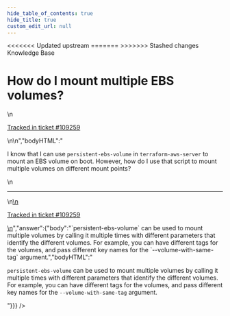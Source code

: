 ```yaml
---
hide_table_of_contents: true
hide_title: true
custom_edit_url: null
---
```



<head>
<<<<<<< Updated upstream
  <link rel="canonical" href="https://github.com/tnn-gruntwork-io/knowledge-base/discussions/560" />
=======
  <link rel="canonical" href="https://github.com/tnn-gruntwork-io/knowledge-base/discussions/560" />
>>>>>>> Stashed changes
</head>

<CenterLayout>
<span className="searchCategory">Knowledge Base</span>
<h1>How do I mount multiple EBS volumes?</h1>
<GitHub discussion={{"id":"D_kwDOF8slf84AQzRv","number":560,"author":{"login":"yorinasub17"},"title":"How do I mount multiple EBS volumes?","body":"\nI know that I can use `persistent-ebs-volume` in `terraform-aws-server` to mount an EBS volume on boot. However, how do I use that script to mount multiple volumes on different mount points?\n\n---\n\n<ins datetime=\"2022-09-19T15:45:07Z\">\n  <p><a href=\"https://support.gruntwork.io/hc/requests/109259\">Tracked in ticket #109259</a></p>\n</ins>\n","bodyHTML":"<p dir=\"auto\">I know that I can use <code class=\"notranslate\">persistent-ebs-volume</code> in <code class=\"notranslate\">terraform-aws-server</code> to mount an EBS volume on boot. However, how do I use that script to mount multiple volumes on different mount points?</p>\n<hr>\n<ins datetime=\"2022-09-19T15:45:07Z\">\n  <p dir=\"auto\"><a href=\"https://support.gruntwork.io/hc/requests/109259\" rel=\"nofollow\">Tracked in ticket #109259</a></p>\n</ins>","answer":{"body":"`persistent-ebs-volume` can be used to mount multiple volumes by calling it multiple times with different parameters that identify the different volumes. For example, you can have different tags for the volumes, and pass different key names for the `--volume-with-same-tag` argument.","bodyHTML":"<p dir=\"auto\"><code class=\"notranslate\">persistent-ebs-volume</code> can be used to mount multiple volumes by calling it multiple times with different parameters that identify the different volumes. For example, you can have different tags for the volumes, and pass different key names for the <code class=\"notranslate\">--volume-with-same-tag</code> argument.</p>"}}} />

</CenterLayout>
  

<!-- ##DOCS-SOURCER-START
{
  "sourcePlugin": "github-discussions",
  "hash": "ba3d1e4b2813e860bc5a3884aa46c477"
}
##DOCS-SOURCER-END -->
